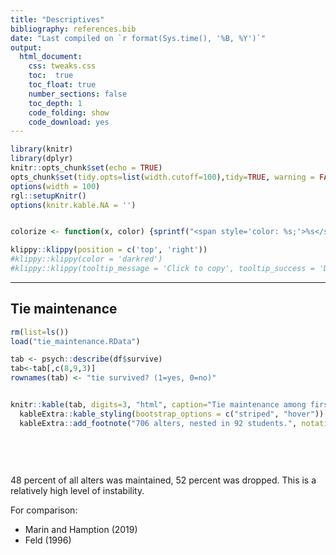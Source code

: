 ```yaml
---
title: "Descriptives"
bibliography: references.bib
date: "Last compiled on `r format(Sys.time(), '%B, %Y')`"
output: 
  html_document:
    css: tweaks.css
    toc:  true
    toc_float: true
    number_sections: false
    toc_depth: 1
    code_folding: show
    code_download: yes
---
```

  
```r
library(knitr)
library(dplyr)
knitr::opts_chunk$set(echo = TRUE)
opts_chunk$set(tidy.opts=list(width.cutoff=100),tidy=TRUE, warning = FALSE, message = FALSE,comment = FALSE, cache=TRUE, class.source=c("test2"), class.output=c("test2"))
options(width = 100)
rgl::setupKnitr()
options(knitr.kable.NA = '')


colorize <- function(x, color) {sprintf("<span style='color: %s;'>%s</span>", color, x) }
```


```r
klippy::klippy(position = c('top', 'right'))
#klippy::klippy(color = 'darkred')
#klippy::klippy(tooltip_message = 'Click to copy', tooltip_success = 'Done')
```



---  
  
  
  
## Tie maintenance
```r
rm(list=ls())
load("tie_maintenance.RData")

tab <- psych::describe(df$survive)
tab<-tab[,c(8,9,3)]
rownames(tab) <- "tie survived? (1=yes, 0=no)"


knitr::kable(tab, digits=3, "html", caption="Tie maintenance among first-year students over approximately one year$^a$") %>%
  kableExtra::kable_styling(bootstrap_options = c("striped", "hover")) %>%
  kableExtra::add_footnote("706 alters, nested in 92 students.", notation="alphabet")

 

```
<br>

48 percent of all alters was maintained, 52 percent was dropped. This is a relatively high level of instability.

For comparison:

- Marin and Hamption (2019)
- Feld (1996)


<br>

